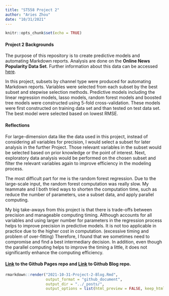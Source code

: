 ```yaml
---
title: "ST558 Project 2"
author: "Aries Zhou"
date: "10/31/2021"
---
```


```r
knitr::opts_chunk$set(echo = TRUE)
```

#### **Project 2 Backgrounds**    

The purpose of this repository is to create predictive models and automating Markdown reports. Analysis are done on the **Online News Popularity Data Set**. Further information about this data can be accessed [here](https://archive.ics.uci.edu/ml/datasets/Online+News+Popularity).   

In this project, subsets by channel type were produced for automating Markdown reports. Variables were selected from each subset by the best subset and stepwise selection methods. Predictive models including the linear regression models, lasso models, random forest models and boosted tree models were constructed using 5-fold cross-validation. These models were first constructed on training data set and than tested on test data set. The best model were selected based on lowest RMSE.    

#### **Reflections**   

For large-dimension data like the data used in this project, instead of considering all variables for precision, I would select a subset for later analysis in the further Project. Those relevant variables in the subset would be selected based on prior knowledge or the point of interest. Next, exploratory data analysis would be performed on the chosen subset and filter the relevant variables again to improve efficiency in the modeling process.     

The most difficult part for me is the random forest regression. Due to the large-scale input, the random forest computation was really slow. My teammate and I both tried ways to shorten the computation time, such as reduce the number of parameters, use a subset data, and apply parallel computing.    

My big take-aways from this project is that there is trade-offs between precision and manageable computing timing. Although accounts for all variables and using larger number for parameters in the regression process helps to improve precision in predictive models. It is not too applicable in practice due to the higher cost in computation. (excessive timing and problem of over-fitting) Therefore, I found that we sometimes need to compromise and find a best intermediary decision. In addition, even though the parallel computing helps to improve the timing a little, it does not significantly enhance the computing efficiency.     


#### [Link](https://ywzhou33.github.io/ST558-Project-2/) to the Github Pages repo and [Link](https://github.com/ywzhou33/ywzhou33.github.io.git) to Github Blog repo.  


```r
rmarkdown::render("2021-10-31-Project-2-Blog.Rmd", 
                  output_format = "github_document", 
                  output_dir = "../_posts/",
                  output_options = list(html_preview = FALSE, keep_html=FALSE))
```
